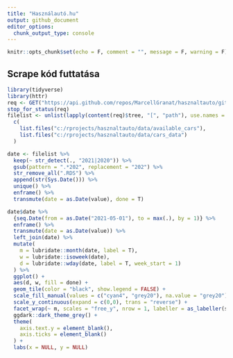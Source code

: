 ```yaml
---
title: "Használautó.hu"
output: github_document
editor_options: 
  chunk_output_type: console
---
```


```r
knitr::opts_chunk$set(echo = F, comment = "", message = F, warning = F)
```

## Scrape kód futtatása

```r
library(tidyverse)
library(httr)
req <- GET("https://api.github.com/repos/MarcellGranat/hasznaltauto/git/trees/main?recursive=1")
stop_for_status(req)
filelist <- unlist(lapply(content(req)$tree, "[", "path"), use.names = F) %>% 
  c(
    list.files("c:/rprojects/hasznaltauto/data/available_cars"),
    list.files("c:/rprojects/hasznaltauto/data/cars_data")
  )

date <- filelist %>% 
  keep(~ str_detect(., "2021|2020")) %>% 
  gsub(pattern = ".*202", replacement = "202") %>% 
  str_remove_all(".RDS") %>% 
  append(str(Sys.Date())) %>% 
  unique() %>% 
  enframe() %>% 
  transmute(date = as.Date(value), done = T)
```

```r
date$date %>% 
  {seq.Date(from = as.Date("2021-05-01"), to = max(.), by = 1)} %>% 
  enframe() %>% 
  transmute(date = as.Date(value)) %>% 
  left_join(date) %>% 
  mutate(
    m = lubridate::month(date, label = T),
    w = lubridate::isoweek(date),
    d = lubridate::wday(date, label = T, week_start = 1)
  ) %>% 
  ggplot() + 
  aes(d, w, fill = done) +
  geom_tile(color = "black", show.legend = FALSE) +
  scale_fill_manual(values = c("cyan4", "grey20"), na.value = "grey20") +
  scale_y_continuous(expand = c(0,0), trans = "reverse") +
  facet_wrap(~ m, scales = "free_y", nrow = 1, labeller = as_labeller(str_to_upper)) + 
  ggdark::dark_theme_grey() +
  theme(
    axis.text.y = element_blank(),
    axis.ticks = element_blank()
  ) +
  labs(x = NULL, y = NULL)
```

